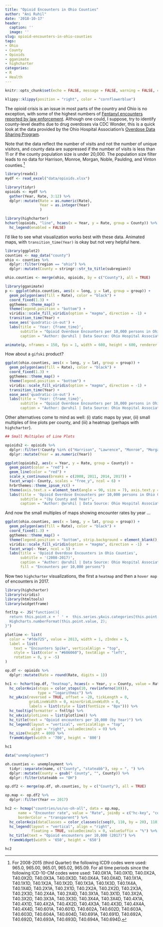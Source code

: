 ```yaml
---
title: "Opioid Encounters in Ohio Counties"
author: "Ani Ruhil"
date: '2018-10-17'
header:
  caption: ''
  image: ''
slug: opioid-encounters-in-ohio-counties
tags:
- Ohio
- County
- Opioids
- gganimate
- highcharter
categories:
- R
- Health
---
```


```r
knitr::opts_chunk$set(echo = FALSE, message = FALSE, warning = FALSE, cache = TRUE)

klippy::klippy(position = "right", color = "cornflowerblue")
```

The opioid crisis is an issue in most parts of the country and Ohio is no exception, with some of the highest numbers of [Fentanyl encounters reported by law enforcement](https://www.cdc.gov/drugoverdose/data/fentanyl-le-reports.html). Although one could, I suppose, try to identify county-level deaths due to drug overdoses via CDC Wonder, this is a quick look at the data provided by the Ohio Hospital Association's [Overdose Data Sharing Program](https://www.ohiohospitals.org/Patient-Safety-Quality/Institute/Opioid-Data.aspx). 

Note that the data reflect the number of visits and not the number of unique visitors, and county data are suppressed if the number of visits is less than 11 or if the county population size is under 20,000. The population size filter leads to no data for Harrison, Monroe, Morgan, Noble, Paulding, and Vinton counties.[^1] 

[^1]: For 2008-2015 (third Quarter) the following ICD9 codes were used: 965.0, 965.00, 965.01, 965.02, 965.09. For all time periods since the following ICD-10-CM codes were used: T40.0X1A, T40.0X1D, T40.0X2A, T40.0X2D, T40.0X3A, T40.0X3D, T40.0X4A, T40.0X4D, T40.1X1A, T40.1X1D, T40.1X2A, T40.1X2D, T40.1X3A, T40.1X3D, T40.1X4A, T40.1X4D, T40.2X1A, T40.2X1D, T40.2X2A, T40.2X2D, T40.2X3A, T40.2X3D, T40.2X4A, T40.2X4D, T40.3X1A, T40.3X1D, T40.3X2A, T40.3X2D, T40.3X3A, T40.3X3D, T40.3X4A, T40.3X4D, T40.4X1A, T40.4X1D, T40.4X2A, T40.4X2D, T40.4X3A, T40.4X3D, T40.4X4A, T40.4X4D, T40.601A, T40.601D, T40.602A, T40.602D, T40.603A, T40.603D, T40.604A, T40.604D, T40.691A, T40.691D, T40.692A, T40.692D, T40.693A, T40.693D, T40.694A, T40.694D. 

```r
library(readxl)
mydf <- read_excel("data/opioids.xlsx")

library(tidyr)
opioids <- mydf %>% 
  gather(Year, Rate, 3:12) %>% 
  dplyr::mutate(Rate = as.numeric(Rate), 
                Year = as.integer(Year)
                )
```

```r
library(highcharter)
hchart(opioids, "line", hcaes(x = Year, y = Rate, group = County)) %>% 
  hc_legend(enabled = FALSE)
```

I'd like to see what visualization works best with these data. Animated maps, with `transition_time(Year)` is okay but not very helpful here. 

```r
library(ggplot2)
counties <- map_data("county") 
ohio <- counties %>% 
  dplyr::filter(region == "ohio") %>% 
  dplyr::mutate(County = stringr::str_to_title(subregion))

ohio.counties <- merge(ohio, opioids, by = c("County"), all = TRUE)

library(gganimate)
p <- ggplot(ohio.counties, aes(x = long, y = lat, group = group)) + 
  geom_polygon(aes(fill = Rate), color = "black") + 
  coord_fixed(1.3) + 
  ggthemes::theme_map() + 
  theme(legend.position = "bottom") + 
  viridis::scale_fill_viridis(option = "magma", direction = -1) + 
  transition_time(Year) + 
  ease_aes('quadratic-in-out') + 
  labs(title = 'Year: {frame_time}', 
       subtitle = "Opioid Overdose Encounters per 10,000 persons in Ohio Counties: 2008-2017 /n (by County and Year)", 
       caption = "Author: @aruhil | Data Source: Ohio Hospital Association's Statewide Database")

animate(p, nframes = 150, fps = 1, width = 600, height = 600, renderer = ffmpeg_renderer())  
```

How about a `gifski` product? 

```r
ggplot(ohio.counties, aes(x = long, y = lat, group = group)) + 
  geom_polygon(aes(fill = Rate), color = "black") + 
  coord_fixed(1.3) + 
  ggthemes::theme_map() + 
  theme(legend.position = "bottom") + 
  viridis::scale_fill_viridis(option = "magma", direction = -1) + 
  transition_time(Year) + 
  ease_aes('quadratic-in-out') + 
  labs(title = 'Year: {frame_time}', 
       subtitle = "Opioid Overdose Encounters per 10,000 persons in Ohio Counties: 2008-2017 /n (by County and Year)", 
       caption = "Author: @aruhil | Data Source: Ohio Hospital Association's Statewide Database")
```

Other alternatives come to mind as well: (i) static maps by year, (ii) small multiples of line plots per county, and (iii) a heatmap (perhaps with `highcharter`). 


```r
## Small Multiples of Line Plots 

opioids2 <- opioids %>% 
  dplyr::filter(!County %in% c("Harrison", "Lawrence", "Monroe", "Morgan", "Noble", "Paulding", "Vinton")) %>% 
  dplyr::mutate(Year = as.numeric(Year))

ggplot(opioids2, aes(x = Year, y = Rate, group = County)) + 
  geom_point(color = "red") + 
  geom_line(color = "red") + 
  scale_x_continuous(breaks = c(2008, 2011, 2014, 2017)) + 
  facet_wrap(~ County, scales = "free_y", ncol = 6) + 
  hrbrthemes::theme_ipsum_rc() + 
  theme(axis.text.x = element_text(angle = 90, size = 7), axis.text.y = element_text(size = 7)) + 
  labs(title = 'Opioid Overdose Encounters per 10,000 persons in Ohio Counties: 2008-2017', 
       subtitle = "(by County and Year)", 
       caption = "Author: @aruhil | Data Source: Ohio Hospital Association's Statewide Database")
```

And now the small multiples of maps showing encounter rates by year ...

```r
ggplot(ohio.counties, aes(x = long, y = lat, group = group)) + 
  geom_polygon(aes(fill = Rate), color = "black") + 
  coord_fixed(1.3) + 
  ggthemes::theme_map() + 
  theme(legend.position = "bottom", strip.background = element_blank(), strip.text = element_text(size = 10)) + 
  viridis::scale_fill_viridis(option = "magma", direction = -1)  + 
  facet_wrap(~ Year, ncol = 5) + 
  labs(title = 'Opioid Overdose Encounters in Ohio Counties',
       subtitle = '(2008-2017)', 
       caption = "Author: @aruhil | Data Source: Ohio Hospital Association's Statewide Database", 
       fill = "Encounters per 10,000 persons")
```

Now two `highcharter` visualizations, the first a `heatmap` and then a `hover map` of encounters in 2017. 

```r
library(highcharter)
library(viridis)
library(htmltools)
library(widgetframe)

fntltp <- JS("function(){
  return this.point.x + ' ' +  this.series.yAxis.categories[this.point.y] + ':<br>' +
  Highcharts.numberFormat(this.point.value, 2);
}")

plotline <- list(
  color = "#fde725", value = 2013, width = 1, zIndex = 5,
  label = list(
    text = "Encounters Spike", verticalAlign = "top",
    style = list(color = "#606060"), textAlign = "left",
    rotation = 0, y = -5)
)

op.df <- opioids %>% 
  dplyr::mutate(Rate = round(Rate, digits = 1))

hc1 <- hchart(op.df, "heatmap", hcaes(x = Year, y = County, value = Rate)) %>%
  hc_colorAxis(stops = color_stops(10, rev(inferno(10))),
               type = "logarithmic") %>%
  hc_yAxis(reversed = TRUE, offset = -20, tickLength = 0,
           gridLineWidth = 0, minorGridLineWidth = 0,
           labels = list(style = list(fontSize = "8px"))) %>%
  hc_tooltip(formatter = fntltp) %>%
  hc_xAxis(plotLines = list(plotline)) %>%
  hc_title(text = "Opioid encounters per 10,000 (by Year)") %>%
  hc_legend(layout = "vertical", verticalAlign = "top",
            align = "right", valueDecimals = 0) %>%
  hc_size(height = 800) %>% 
  frameWidget(width = '700', height = '800')

hc1 
```

```r
data("unemployment")

oh.counties <- unemployment %>% 
  tidyr::separate(name, c("County", "stateabb"), sep = ", ") %>% 
  dplyr::mutate(County = gsub(" County", "", County)) %>% 
  dplyr::filter(stateabb == "OH")

op.df2 <- merge(op.df, oh.counties, by = c("County"), all = TRUE)

op.map <- op.df2 %>% 
  dplyr::filter(Year == 2017)

hc2 <- hcmap("countries/us/us-oh-all", data = op.map,
      name = "Encounter rate", value = "Rate", joinBy = c("hc-key", "code"),
      borderColor = "transparent") %>%
  hc_colorAxis(dataClasses = color_classes(c(seq(0, 110, by = 20), 110))) %>% 
  hc_legend(layout = "vertical", align = "right",
            floating = TRUE, valueDecimals = 0, valueSuffix = "%") %>% 
  hc_title(text = "Opioid encounters per 10,000 (2017)") %>% 
  frameWidget(width = '650', height = '650')

hc2
```


